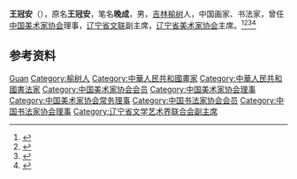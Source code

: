 {{Otheruses|other=名为王冠的其他人物|王冠}}

'''王冠安'''（{{bd|1926年|1月27日|2015年|catIdx=Wang}}），原名'''王冠安'''，笔名'''晚成'''，男，[[吉林|吉林]][[榆树县|榆树]]人，中国画家、书法家，曾任[[中国美术家协会|中国美术家协会]]理事，[[辽宁省文联|辽宁省文联]]副主席，[[辽宁省美术家协会|辽宁省美术家协会]]主席。<ref>{{Cite book|title=20世纪中华人物名字号辞典|author=周家珍编著|publisher=法律出版社|year=2000|isbn=9787503628320|location=北京|pages=}}</ref><ref>{{Cite book|title=中国近现代人物别名词典|author=徐为民编|publisher=沈阳出版社|year=1993|isbn=|location=沈阳|pages=}}</ref><ref>{{Cite book|title=中国当代艺术界名人录|author=中国名人研究院编; 异天, 戈德主编|publisher=社会科学文献出版社|year=1993|isbn=|location=北京|pages=}}</ref><ref>{{Cite web|title=王冠：诗意人生 书画合璧_艺术家提供_|url=https://news.artron.net/20171120/n969339.html|accessdate=2020-11-24|work=雅昌新闻}}</ref>

== 参考资料 ==
{{reflist}}

{{中国人物小作品}}
{{Navboxes 
| title  = 王冠在[[中国书法家协会|中国书法家协会]]的职务
| list1  =
{{中国书法家协会第二届理事会}}
}}
{{Navboxes 
| title  = 王冠在[[中国美术家协会|中国美术家协会]]的职务
| list1  =
{{中国美术家协会第三届理事会}}
{{中国美术家协会第四届理事会}}
}}

{{Authority control}}
{{DEFAULTSORT:Wang王}}
[[Category:王姓|Guan]]
[[Category:榆树人|Category:榆树人]]
[[Category:中華人民共和國畫家|Category:中華人民共和國畫家]]
[[Category:中華人民共和國書法家|Category:中華人民共和國書法家]]
[[Category:中国美术家协会会员|Category:中国美术家协会会员]]
[[Category:中国美术家协会理事|Category:中国美术家协会理事]]
[[Category:中国美术家协会常务理事|Category:中国美术家协会常务理事]]
[[Category:中国书法家协会会员|Category:中国书法家协会会员]]
[[Category:中国书法家协会理事|Category:中国书法家协会理事]]
[[Category:辽宁省文学艺术界联合会副主席|Category:辽宁省文学艺术界联合会副主席]]
